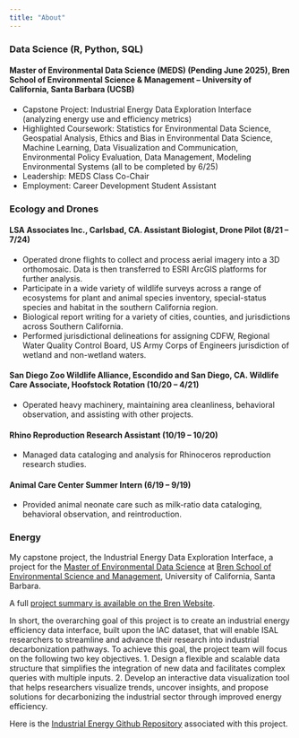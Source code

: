 ```yaml
---
title: "About"
---
```

### Data Science (R, Python, SQL)
#### Master of Environmental Data Science (MEDS) (Pending June 2025), Bren School of Environmental Science & Management – University of California, Santa Barbara (UCSB)
- Capstone Project: Industrial Energy Data Exploration Interface (analyzing energy use and efficiency metrics)
- Highlighted Coursework: Statistics for Environmental Data Science, Geospatial Analysis, Ethics and Bias in Environmental Data Science, Machine Learning, Data Visualization and Communication, Environmental Policy Evaluation, Data Management, Modeling Environmental Systems (all to be completed by 6/25)
- Leadership: MEDS Class Co-Chair 
- Employment: Career Development Student Assistant

### Ecology and Drones
#### LSA Associates Inc., Carlsbad, CA. Assistant Biologist, Drone Pilot (8/21 – 7/24)
- Operated drone flights to collect and process aerial imagery into a 3D orthomosaic. Data is then transferred to ESRI ArcGIS platforms for further analysis. 
- Participate in a wide variety of wildlife surveys across a range of ecosystems for plant and animal species inventory, special-status species and habitat in the southern California region.
- Biological report writing for a variety of cities, counties, and jurisdictions across Southern California. 
- Performed jurisdictional delineations for assigning CDFW, Regional Water Quality Control Board, US Army Corps of Engineers jurisdiction of wetland and non-wetland waters.

#### San Diego Zoo Wildlife Alliance, Escondido and San Diego, CA. Wildlife Care Associate, Hoofstock Rotation (10/20 – 4/21)
- Operated heavy machinery, maintaining area cleanliness, behavioral observation, and assisting with other projects.

#### Rhino Reproduction Research Assistant (10/19 – 10/20)
- Managed data cataloging and analysis for Rhinoceros reproduction research studies.

#### Animal Care Center Summer Intern (6/19 – 9/19)
- Provided animal neonate care such as milk-ratio data cataloging, behavioral observation, and reintroduction.

### Energy

My capstone project, the Industrial Energy Data Exploration Interface, a project for the [Master of Environmental Data Science](https://bren.ucsb.edu/masters-programs/master-environmental-data-science) at [Bren School of Environmental Science and Management](https://bren.ucsb.edu/), University of California, Santa Barbara.

A full [project summary is available on the Bren Website](https://bren.ucsb.edu/projects/industrial-energy-data-exploration-interface).

In short, the overarching goal of this project is to create an industrial energy efficiency data interface, built upon the IAC dataset, that will enable ISAL researchers to streamline and advance their research into industrial decarbonization pathways. To achieve this goal, the project team will focus on the following two key objectives. 
1. Design a flexible and scalable data structure that simplifies the integration of new data and facilitates complex queries with multiple inputs.
2. Develop an interactive data visualization tool that helps researchers visualize trends, uncover insights, and propose solutions for decarbonizing the industrial sector through improved energy efficiency.

Here is the [Industrial Energy Github Repository](https://github.com/IndustrialEnergy) associated with this project. 




